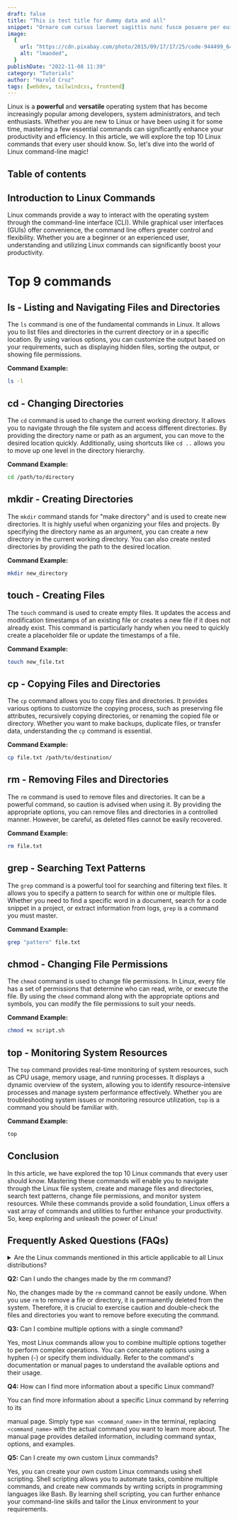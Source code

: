 ```yaml
---
draft: false
title: "This is test title for dummy data and all"
snippet: "Ornare cum cursus laoreet sagittis nunc fusce posuere per euismod dis vehicula a, semper fames lacus maecenas dictumst pulvinar neque enim non potenti. Torquent hac sociosqu eleifend potenti."
image:
  {
    url: "https://cdn.pixabay.com/photo/2015/09/17/17/25/code-944499_640.jpg",
    alt: "lmaoded",
  }
publishDate: "2022-11-08 11:39"
category: "Tutorials"
author: "Harold Cruz"
tags: [webdev, tailwindcss, frontend]
---
```


Linux is a **powerful** and **versatile** operating system that has become increasingly popular among developers, system administrators, and tech enthusiasts. Whether you are new to Linux or have been using it for some time, mastering a few essential commands can significantly enhance your productivity and efficiency. In this article, we will explore the top 10 Linux commands that every user should know. So, let's dive into the world of Linux command-line magic!

## Table of contents

## Introduction to Linux Commands

Linux commands provide a way to interact with the operating system through the command-line interface (CLI). While graphical user interfaces (GUIs) offer convenience, the command line offers greater control and flexibility. Whether you are a beginner or an experienced user, understanding and utilizing Linux commands can significantly boost your productivity.

# Top 9 commands

## ls - Listing and Navigating Files and Directories

The `ls` command is one of the fundamental commands in Linux. It allows you to list files and directories in the current directory or in a specific location. By using various options, you can customize the output based on your requirements, such as displaying hidden files, sorting the output, or showing file permissions.

**Command Example:**

```sh
ls -l
```

## cd - Changing Directories

The `cd` command is used to change the current working directory. It allows you to navigate through the file system and access different directories. By providing the directory name or path as an argument, you can move to the desired location quickly. Additionally, using shortcuts like `cd ..` allows you to move up one level in the directory hierarchy.

**Command Example:**

```sh
cd /path/to/directory
```

## mkdir - Creating Directories

The `mkdir` command stands for "make directory" and is used to create new directories. It is highly useful when organizing your files and projects. By specifying the directory name as an argument, you can create a new directory in the current working directory. You can also create nested directories by providing the path to the desired location.

**Command Example:**

```sh
mkdir new_directory
```

## touch - Creating Files

The `touch` command is used to create empty files. It updates the access and modification timestamps of an existing file or creates a new file if it does not already exist. This command is particularly handy when you need to quickly create a placeholder file or update the timestamps of a file.

**Command Example:**

```sh
touch new_file.txt
```

## cp - Copying Files and Directories

The `cp` command allows you to copy files and directories. It provides various options to customize the copying process, such as preserving file attributes, recursively copying directories, or renaming the copied file or directory. Whether you want to make backups, duplicate files, or transfer data, understanding the `cp` command is essential.

**Command Example:**

```sh
cp file.txt /path/to/destination/
```

## rm - Removing Files and Directories

The `rm` command is used to remove files and directories. It can be a powerful command, so caution is advised when using it. By providing the appropriate options, you can remove files and directories in a controlled manner. However, be careful, as deleted files cannot be easily recovered.

**Command Example:**

```sh
rm file.txt
```

## grep - Searching Text Patterns

The `grep` command is a powerful tool for searching and filtering text files. It allows you to specify a pattern to search for within one or multiple files. Whether you need to find a specific word in a document, search for a code snippet in a project, or extract information from logs, `grep` is a command you must master.

**Command Example:**

```sh
grep "pattern" file.txt
```

## chmod - Changing File Permissions

The `chmod` command is used to change file permissions. In Linux, every file has a set of permissions that determine who can read, write, or execute the file. By using the `chmod` command along with the appropriate options and symbols, you can modify the file permissions to suit your needs.

**Command Example:**

```sh
chmod +x script.sh
```

## top - Monitoring System Resources

The `top` command provides real-time monitoring of system resources, such as CPU usage, memory usage, and running processes. It displays a dynamic overview of the system, allowing you to identify resource-intensive processes and manage system performance effectively. Whether you are troubleshooting system issues or monitoring resource utilization, `top` is a command you should be familiar with.

**Command Example:**

```sh
top
```

## Conclusion

In this article, we have explored the top 10 Linux commands that every user should know. Mastering these commands will enable you to navigate through the Linux file system, create and manage files and directories, search text patterns, change file permissions, and monitor system resources. While these commands provide a solid foundation, Linux offers a vast array of commands and utilities to further enhance your productivity. So, keep exploring and unleash the power of Linux!

## Frequently Asked Questions (FAQs)

<details><summary>
Are the Linux commands mentioned in this article applicable to all Linux distributions?
</summary>

Yes, the commands mentioned in this article are generally applicable to all Linux distributions. However, there might be some variations or additional options specific to certain distributions. It is always recommended to refer to the documentation or manual pages for your specific Linux distribution.

</details>

**Q2:** Can I undo the changes made by the rm command?

No, the changes made by the `rm` command cannot be easily undone. When you use `rm` to remove a file or directory, it is permanently deleted from the system. Therefore, it is crucial to exercise caution and double-check the files and directories you want to remove before executing the command.

**Q3:** Can I combine multiple options with a single command?

Yes, most Linux commands allow you to combine multiple options together to perform complex operations. You can concatenate options using a hyphen (-) or specify them individually. Refer to the command's documentation or manual pages to understand the available options and their usage.

**Q4:** How can I find more information about a specific Linux command?

You can find more information about a specific Linux command by referring to its

manual page. Simply type `man <command_name>` in the terminal, replacing `<command_name>` with the actual command you want to learn more about. The manual page provides detailed information, including command syntax, options, and examples.

**Q5:** Can I create my own custom Linux commands?

Yes, you can create your own custom Linux commands using shell scripting. Shell scripting allows you to automate tasks, combine multiple commands, and create new commands by writing scripts in programming languages like Bash. By learning shell scripting, you can further enhance your command-line skills and tailor the Linux environment to your requirements.
